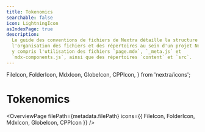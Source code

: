 ```yaml
---
title: Tokenomics
searchable: false
icon: LightningIcon
asIndexPage: true
description:
  Le guide des conventions de fichiers de Nextra détaille la structure et
  l'organisation des fichiers et des répertoires au sein d'un projet Nextra,
  y compris l'utilisation des fichiers `page.mdx`, `_meta.js` et
  `mdx-components.js`, ainsi que des répertoires `content` et `src`.
---
```


  FileIcon,
  FolderIcon,
  MdxIcon,
  GlobeIcon,
  CPPIcon,
} from 'nextra/icons';

# Tokenomics

<OverviewPage
  filePath={metadata.filePath}
  icons={{ FileIcon, FolderIcon, MdxIcon, GlobeIcon, CPPIcon }}
/>
